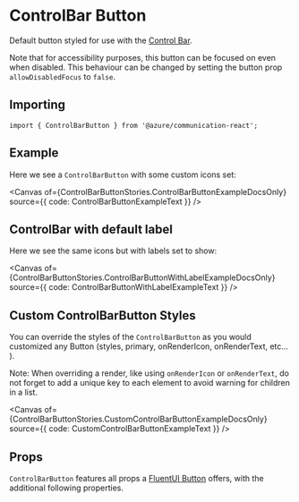 
<Meta of={ControlBarButtonStories} />

# ControlBar Button

Default button styled for use with the [Control Bar](./?path=/docs/ui-components-controlbar--control-bar).

Note that for accessibility purposes, this button can be focused on even when disabled. This behaviour can be
changed by setting the button prop `allowDisabledFocus` to `false`.

## Importing

```tsx
import { ControlBarButton } from '@azure/communication-react';
```

## Example

Here we see a `ControlBarButton` with some custom icons set:

<Canvas of={ControlBarButtonStories.ControlBarButtonExampleDocsOnly} source={{ code: ControlBarButtonExampleText }} />

## ControlBar with default label

Here we see the same icons but with labels set to show:

<Canvas
  of={ControlBarButtonStories.ControlBarButtonWithLabelExampleDocsOnly}
  source={{ code: ControlBarButtonWithLabelExampleText }}
/>

## Custom ControlBarButton Styles

You can override the styles of the `ControlBarButton` as you would customized any Button (styles, primary,
onRenderIcon, onRenderText, etc... ).

Note: When overriding a render, like using `onRenderIcon` or `onRenderText`, do not forget to add a unique key
to each element to avoid warning for children in a list.

<Canvas
  of={ControlBarButtonStories.CustomControlBarButtonExampleDocsOnly}
  source={{ code: CustomControlBarButtonExampleText }}
/>

## Props

`ControlBarButton` features all props a [FluentUI
Button](https://developer.microsoft.com/fluentui#/controls/web/button) offers, with the additional following
properties.
